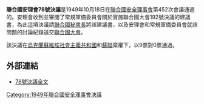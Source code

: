 {{Infobox UN resolution
|number = 78
|organ = SC
|year = 1949年
|date = 10月18日
|meeting = 452
|code =S/RES/78
|document = http://www.un.org/zh/documents/view_doc.asp?symbol=S/RES/78(1949)
|for = 9
|abstention = 2
|against = 0
|subject = 軍備：調節與裁減
|result = 通過
|image = 
|caption = 
}}

'''聯合國安理會78號決議'''是1949年10月18日在[[聯合國安全理事會|聯合國安全理事會]]第452次會議通過的。安理會收到並審閱了常規軍備委員會關於實施聯合國大會192號決議的建議書，為此這項決議請[[聯合國秘書長|聯合國秘書長]]將該建議書，以及安理會和常規軍備委員會就該問題的討論紀錄送交[[聯合國大會|聯合國大會]]。

該決議在[[烏克蘭蘇維埃社會主義共和國|烏克蘭蘇維埃社會主義共和國]]和[[蘇聯|蘇聯]]棄權下，以9票對0票通過。

==外部連結==
*[http://www.un.org/zh/documents/view_doc.asp?symbol=S/RES/78(1949) 78號決議全文] {{Wayback|url=http://www.un.org/zh/documents/view_doc.asp?symbol=S%2FRES%2F78%281949%29 |date=20160401195042 }}

{{UN-stub}}
{{UNSCR 1949}}

[[Category:1949年聯合國安全理事會決議|Category:1949年聯合國安全理事會決議]]